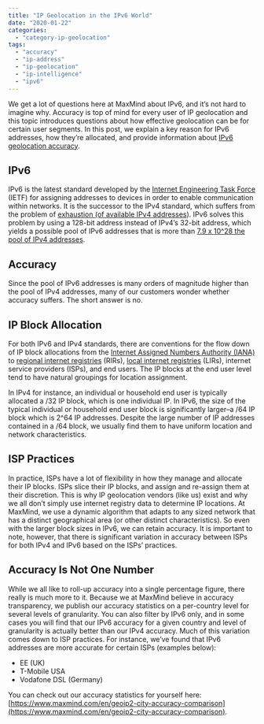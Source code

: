 ```yaml
---
title: "IP Geolocation in the IPv6 World"
date: "2020-01-22"
categories:
  - "category-ip-geolocation"
tags:
  - "accuracy"
  - "ip-address"
  - "ip-geolocation"
  - "ip-intelligence"
  - "ipv6"
---
```


We get a lot of questions here at MaxMind about IPv6, and it’s not hard to
imagine why. Accuracy is top of mind for every user of IP geolocation and this
topic introduces questions about how effective geolocation can be for certain
user segments. In this post, we explain a key reason for IPv6 addresses, how
they’re allocated, and provide information about [IPv6 geolocation
accuracy](https://www.maxmind.com/en/geoip2-city-accuracy-comparison).

## IPv6

IPv6 is the latest standard developed by the [Internet Engineering Task
Force](https://en.wikipedia.org/wiki/Internet_Engineering_Task_Force) (IETF) for
assigning addresses to devices in order to enable communication within networks.
It is the successor to the IPv4 standard, which suffers from the problem of
[exhaustion (of available IPv4
addresses](https://www.ripe.net/manage-ips-and-asns/ipv4/ipv4-run-out)). IPv6
solves this problem by using a 128-bit address instead of IPv4’s 32-bit address,
which yields a possible pool of IPv6 addresses that is more than [7.9 x 10^28
the pool of IPv4 addresses](https://en.wikipedia.org/wiki/IPv6).

## **Accuracy**

Since the pool of IPv6 addresses is many orders of magnitude higher than the
pool of IPv4 addresses, many of our customers wonder whether accuracy suffers.
The short answer is no.

## **IP Block Allocation**

For both IPv6 and IPv4 standards, there are conventions for the flow down of IP
block allocations from the [Internet Assigned Numbers Authority
(IANA)](https://www.iana.org/numbers) to [regional internet
registries](https://en.wikipedia.org/wiki/Regional_Internet_registry) (RIRs),
[local internet
registries](https://en.wikipedia.org/wiki/Regional_Internet_registry#Local_Internet_registry)
(LIRs), internet service providers (ISPs), and end users. The IP blocks at the
end user level tend to have natural groupings for location assignment.

In IPv4 for instance, an individual or household end user is typically allocated
a /32 IP block, which is one individual IP. In IPv6, the size of the typical
individual or household end user block is significantly larger–a /64 IP block
which is 2^64 IP addresses. Despite the large number of IP addresses contained
in a /64 block, we usually find them to have uniform location and network
characteristics.

## ISP Practices

In practice, ISPs have a lot of flexibility in how they manage and allocate
their IP blocks. ISPs slice their IP blocks, and assign and re-assign them at
their discretion. This is why IP geolocation vendors (like us) exist and why we
all don’t simply use internet registry data to determine IP locations. At
MaxMind, we use a dynamic algorithm that adapts to any sized network that has a
distinct geographical area (or other distinct characteristics). So even with the
larger block sizes in IPv6, we can retain accuracy. It is important to note,
however, that there is significant variation in accuracy between ISPs for both
IPv4 and IPv6 based on the ISPs’ practices.

## Accuracy Is Not One Number

While we all like to roll-up accuracy into a single percentage figure, there
really is much more to it. Because we at MaxMind believe in accuracy
transparency, we publish our accuracy statistics on a per-country level for
several levels of granularity. You can also filter by IPv6 only, and in some
cases you will find that our IPv6 accuracy for a given country and level of
granularity is actually better than our IPv4 accuracy. Much of this variation
comes down to ISP practices. For instance, we’ve found that IPv6 addresses are
more accurate for certain ISPs (examples below):

- EE (UK)
- T-Mobile USA
- Vodafone DSL (Germany)

You can check out our accuracy statistics for yourself here:
[https://www.maxmind.com/en/geoip2-city-accuracy-comparison](https://www.maxmind.com/en/geoip2-city-accuracy-comparison).
